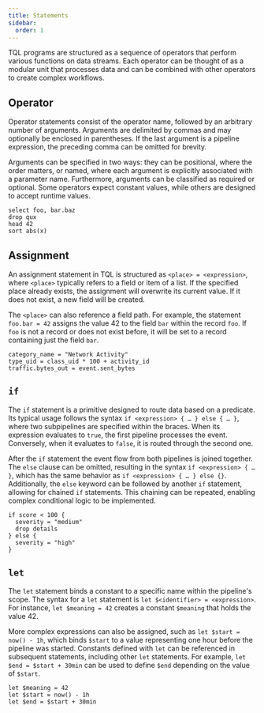 ```yaml
---
title: Statements
sidebar:
  order: 1
---
```


TQL programs are structured as a sequence of operators that perform various
functions on data streams. Each operator can be thought of as a modular unit
that processes data and can be combined with other operators to create complex
workflows.

## Operator

Operator statements consist of the operator name, followed by an arbitrary
number of arguments. Arguments are delimited by commas and may optionally be
enclosed in parentheses. If the last argument is a pipeline expression, the
preceding comma can be omitted for brevity.

Arguments can be specified in two ways: they can be positional, where the order
matters, or named, where each argument is explicitly associated with a parameter
name. Furthermore, arguments can be classified as required or optional. Some
operators expect constant values, while others are designed to accept runtime
values.

```tql
select foo, bar.baz
drop qux
head 42
sort abs(x)
```

## Assignment

An assignment statement in TQL is structured as `<place> = <expression>`, where
`<place>` typically refers to a field or item of a list. If the specified place
already exists, the assignment will overwrite its current value. If it does not
exist, a new field will be created.

The `<place>` can also reference a field path. For example, the statement
`foo.bar = 42` assigns the value 42 to the field `bar` within the record `foo`.
If `foo` is not a record or does not exist before, it will be set to a record
containing just the field `bar`.

```tql
category_name = "Network Activity"
type_uid = class_uid * 100 + activity_id
traffic.bytes_out = event.sent_bytes
```

## `if`

The `if` statement is a primitive designed to route data based on a predicate.
Its typical usage follows the syntax `if <expression> { … } else { … }`, where
two subpipelines are specified within the braces. When its expression evaluates
to `true`, the first pipeline processes the event. Conversely, when it evaluates
to `false`, it is routed through the second one.

After the `if` statement the event flow from both pipelines is joined together.
The `else` clause can be omitted, resulting in the syntax `if <expression> { …
}`, which has the same behavior as `if <expression> { … } else {}`.
Additionally, the `else` keyword can be followed by another `if` statement,
allowing for chained `if` statements. This chaining can be repeated, enabling
complex conditional logic to be implemented.

```tql
if score < 100 {
  severity = "medium"
  drop details
} else {
  severity = "high"
}
```

## `let`

The `let` statement binds a constant to a specific name within the pipeline's
scope. The syntax for a `let` statement is `let $<identifier> = <expression>`.
For instance, `let $meaning = 42` creates a constant `$meaning` that holds the
value 42.

More complex expressions can also be assigned, such as `let $start = now() -
1h`, which binds `$start` to a value representing one hour before the pipeline
was started. Constants defined with `let` can be referenced in subsequent
statements, including other `let` statements. For example, `let $end = $start +
30min` can be used to define `$end` depending on the value of `$start`.

```tql
let $meaning = 42
let $start = now() - 1h
let $end = $start + 30min
```
